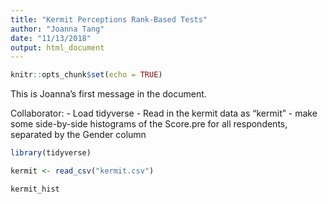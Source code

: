 ```yaml
---
title: "Kermit Perceptions Rank-Based Tests"
author: "Joanna Tang"
date: "11/13/2018"
output: html_document
---
```


```r
knitr::opts_chunk$set(echo = TRUE)
```

This is Joanna's first message in the document.

Collaborator:
- Load tidyverse
- Read in the kermit data as "kermit"
- make some side-by-side histograms of the Score.pre for all respondents, separated by the Gender column

```r
library(tidyverse)

kermit <- read_csv("kermit.csv")

kermit_hist

```

